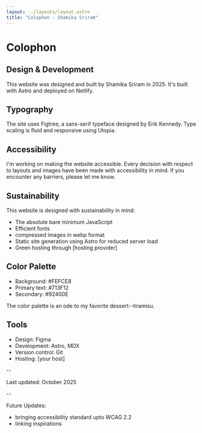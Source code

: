 ```yaml
---
layout: ../layouts/layout.astro
title: "Colophon - Shamika Sriram"
---
```



# Colophon

## Design & Development

This website was designed and built by Shamika Sriram in 2025. It's built with Astro and deployed on Netlify.

## Typography

The site uses Figtree, a sans-serif typeface designed by Erik Kennedy. Type scaling is fluid and responsive using Utopia.

## Accessibility

I'm working on making the website accessible. Every decision with respect to layouts and images have been made with accessibility in mind. If you encounter any barriers, please let me know.

## Sustainability

This website is designed with sustainability in mind:
- The absolute bare minimum JavaScript
- Efficient fonts
- compressed images in webp format
- Static site generation using Astro for reduced server load
- Green hosting through [hosting provider]

## Color Palette

- Background: #FEFCE8
- Primary text: #713F12
- Secondary: #92400E

The color palette is an ode to my favorite dessert--tiramisu.

## Tools

- Design: Figma
- Development: Astro, MDX
- Version control: Git
- Hosting: [your host]

--

Last updated: October 2025

--

Future Updates:
- bringing accessibility standard upto WCAG 2.2 
- linking inspirations